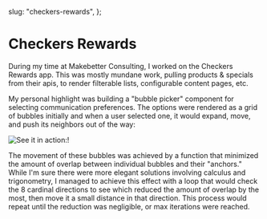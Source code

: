 
  slug: "checkers-rewards",
};

# Checkers Rewards

During my time at Makebetter Consulting, I worked on the Checkers Rewards app. This was mostly mundane work, pulling products & specials from their apis, to render filterable lists, configurable content pages, etc.

My personal highlight was building a "bubble picker" component for selecting communication preferences. The options were rendered as a grid of bubbles initially and when a user selected one, it would expand, move, and push its neighbors out of the way:

![See it in action:!](/img/bubbles.gif "Bubble Picker")

The movement of these bubbles was achieved by a function that minimized the amount of overlap between individual bubbles and their "anchors." While I'm sure there were more elegant solutions involving calculus and trigonometry, I managed to achieve this effect with a loop that would check the 8 cardinal directions to see which reduced the amount of overlap by the most, then move it a small distance in that direction. This process would repeat until the reduction was negligible, or max iterations were reached.

